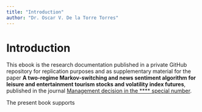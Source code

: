 ```yaml
---
title: "Introduction"
author: "Dr. Oscar V. De la Torre Torres"
---
```


# Introduction

This ebook is the research documentation published in a private GitHub repository for replication purposes and as supplementary material for the paper **A two-regime Markov-switching and news sentiment algorithm for leisure and entertainment tourism stocks and volatility index futures**, published in the journal [Management decision in the **** special number](https://www.emerald.com/insight/publication/issn/0025-1747).

The present book supports
